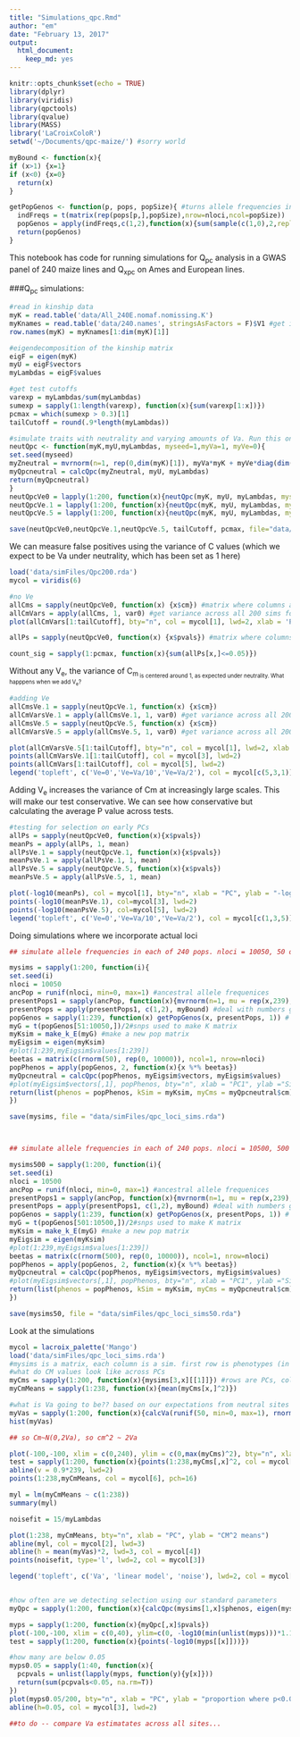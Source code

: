 ```yaml
---
title: "Simulations_qpc.Rmd"
author: "em"
date: "February 13, 2017"
output:
  html_document:
    keep_md: yes
---
```


```r
knitr::opts_chunk$set(echo = TRUE)
library(dplyr)
library(viridis)
library(qpctools)
library(qvalue)
library(MASS)
library('LaCroixColoR')
setwd('~/Documents/qpc-maize/') #sorry world

myBound <- function(x){
if (x>1) {x=1}
if (x<0) {x=0}
  return(x)
}

getPopGenos <- function(p, pops, popSize){ #turns allele frequencies into individual genotypes, p is row, pops is the matrix of frequencies, popSize is the # of individuals per pop
  indFreqs = t(matrix(rep(pops[p,],popSize),nrow=nloci,ncol=popSize))
  popGenos = apply(indFreqs,c(1,2),function(x){sum(sample(c(1,0),2,replace=TRUE, prob = c(x,1-x)))})
  return(popGenos)
}
```

This notebook has code for running simulations for Q<sub>pc</sub> analysis in a GWAS panel of 240 maize lines and Q<sub>xpc</sub> on Ames and European lines.


###Q<sub>pc</sub> simulations:

```r
#read in kinship data
myK = read.table('data/All_240E.nomaf.nomissing.K')
myKnames = read.table('data/240.names', stringsAsFactors = F)$V1 #get individual names
row.names(myK) = myKnames[1:dim(myK)[1]]

#eigendecomposition of the kinship matrix
eigF = eigen(myK)
myU = eigF$vectors
myLambdas = eigF$values

#get test cutoffs
varexp = myLambdas/sum(myLambdas)
sumexp = sapply(1:length(varexp), function(x){sum(varexp[1:x])})
pcmax = which(sumexp > 0.3)[1]
tailCutoff = round(.9*length(myLambdas))
```

```r


#simulate traits with neutrality and varying amounts of Va. Run this once and save output to save time.
neutQpc <- function(myK,myU,myLambdas, myseed=1,myVa=1, myVe=0){
set.seed(myseed)
myZneutral = mvrnorm(n=1, rep(0,dim(myK)[1]), myVa*myK + myVe*diag(dim(myK)[1])) #neutral traits
myQpcneutral = calcQpc(myZneutral, myU, myLambdas)
return(myQpcneutral)
}
neutQpcVe0 = lapply(1:200, function(x){neutQpc(myK, myU, myLambdas, myseed=x, myVa=1, myVe=0)})#no Ve
neutQpcVe.1 = lapply(1:200, function(x){neutQpc(myK, myU, myLambdas, myseed=x,myVa=1, myVe=.1)}) #Ve = Va/10
neutQpcVe.5 = lapply(1:200, function(x){neutQpc(myK, myU, myLambdas, myseed=x,myVa=1, myVe=.5)}) #Ve = Va/2

save(neutQpcVe0,neutQpcVe.1,neutQpcVe.5, tailCutoff, pcmax, file="data/simFiles/Qpc200.rda")
```

We can measure false positives using the variance of C values (which we expect to be Va under neutrality, which has been set as 1 here)
```r
load('data/simFiles/Qpc200.rda')
mycol = viridis(6)

#no Ve
allCms = sapply(neutQpcVe0, function(x) {x$cm}) #matrix where columns are the Cm values for a given simulation (from PC1 to PC 239)
allCmVars = apply(allCms, 1, var0) #get variance across all 200 sims for each pc
plot(allCmVars[1:tailCutoff], bty="n", col = mycol[1], lwd=2, xlab = 'PC', ylab = "var(Cm) with no Ve", xlim = c(0,tailCutoff))

allPs = sapply(neutQpcVe0, function(x) {x$pvals}) #matrix where columns are the Cm values for a given simulation (from PC1 to PC 239)

count_sig = sapply(1:pcmax, function(x){sum(allPs[x,]<=0.05)})
```

Without any V<sub>e</sub>, the variance of C<sub>m<sub> is centered around 1, as expected under neutrality. What happpens when we add V<sub>e</sub>?

```r
#adding Ve
allCmsVe.1 = sapply(neutQpcVe.1, function(x) {x$cm})
allCmVarsVe.1 = apply(allCmsVe.1, 1, var0) #get variance across all 200 sims for each pc
allCmsVe.5 = sapply(neutQpcVe.5, function(x) {x$cm})
allCmVarsVe.5 = apply(allCmsVe.5, 1, var0) #get variance across all 200 sims for each pc

plot(allCmVarsVe.5[1:tailCutoff], bty="n", col = mycol[1], lwd=2, xlab = 'PC', ylab = "var(Cm)", xlim = c(0, tailCutoff), ylim=c(0,3.5))
points(allCmVarsVe.1[1:tailCutoff], col = mycol[3], lwd=2)
points(allCmVars[1:tailCutoff], col = mycol[5], lwd=2)
legend('topleft', c('Ve=0','Ve=Va/10','Ve=Va/2'), col = mycol[c(5,3,1)], pch=1, bty="n", pt.lwd=2)

```

Adding V<sub>e</sub> increases the variance of Cm at increasingly large scales. This will make our test conservative. We can see how conservative but calculating the average P value across tests. 

```r
#testing for selection on early PCs
allPs = sapply(neutQpcVe0, function(x){x$pvals})
meanPs = apply(allPs, 1, mean)
allPsVe.1 = sapply(neutQpcVe.1, function(x){x$pvals})
meanPsVe.1 = apply(allPsVe.1, 1, mean)
allPsVe.5 = sapply(neutQpcVe.5, function(x){x$pvals})
meanPsVe.5 = apply(allPsVe.5, 1, mean)

plot(-log10(meanPs), col = mycol[1], bty="n", xlab = "PC", ylab = "-log10(p)", ylim=c(0.1,0.5), lwd=2)
points(-log10(meanPsVe.1), col=mycol[3], lwd=2)
points(-log10(meanPsVe.5), col=mycol[5], lwd=2)
legend('topleft', c('Ve=0','Ve=Va/10','Ve=Va/2'), col = mycol[c(1,3,5)], pch=1, bty="n", pt.lwd=2)
```

Doing simulations where we incorporate actual loci

```r


## simulate allele frequencies in each of 240 pops. nloci = 10050, 50 of these are used to make the trait, the rest to estimate K

mysims = sapply(1:200, function(i){
set.seed(i)
nloci = 10050
ancPop = runif(nloci, min=0, max=1) #ancestral allele frequenices
presentPops1 = sapply(ancPop, function(x){mvrnorm(n=1, mu = rep(x,239), x*(1-x)*myK)})
presentPops = apply(presentPops1, c(1,2), myBound) #deal with numbers greater or less than 0 (the outer bounds are sticky)
popGenos = sapply(1:239, function(x) getPopGenos(x, presentPops, 1)) # matrix where each row is a SNP and each column is an individual
myG = t(popGenos[51:10050,])/2#snps used to make K matrix
myKsim = make_k_E(myG) #make a new pop matrix
myEigsim = eigen(myKsim)
#plot(1:239,myEigsim$values[1:239])
beetas = matrix(c(rnorm(50), rep(0, 10000)), ncol=1, nrow=nloci) 
popPhenos = apply(popGenos, 2, function(x){x %*% beetas})
myQpcneutral = calcQpc(popPhenos, myEigsim$vectors, myEigsim$values)
#plot(myEigsim$vectors[,1], popPhenos, bty="n", xlab = "PC1", ylab ="Sim phenos"
return(list(phenos = popPhenos, kSim = myKsim, myCms = myQpcneutral$cm))
})

save(mysims, file = "data/simFiles/qpc_loci_sims.rda")



## simulate allele frequencies in each of 240 pops. nloci = 10500, 500 of these are used to make the trait, the rest to estimate K

mysims500 = sapply(1:200, function(i){
set.seed(i)
nloci = 10500
ancPop = runif(nloci, min=0, max=1) #ancestral allele frequenices
presentPops1 = sapply(ancPop, function(x){mvrnorm(n=1, mu = rep(x,239), x*(1-x)*myK)})
presentPops = apply(presentPops1, c(1,2), myBound) #deal with numbers greater or less than 0 (the outer bounds are sticky)
popGenos = sapply(1:239, function(x) getPopGenos(x, presentPops, 1)) # matrix where each row is a SNP and each column is an individual
myG = t(popGenos[501:10500,])/2#snps used to make K matrix
myKsim = make_k_E(myG) #make a new pop matrix
myEigsim = eigen(myKsim)
#plot(1:239,myEigsim$values[1:239])
beetas = matrix(c(rnorm(500), rep(0, 10000)), ncol=1, nrow=nloci) 
popPhenos = apply(popGenos, 2, function(x){x %*% beetas})
myQpcneutral = calcQpc(popPhenos, myEigsim$vectors, myEigsim$values)
#plot(myEigsim$vectors[,1], popPhenos, bty="n", xlab = "PC1", ylab ="Sim phenos"
return(list(phenos = popPhenos, kSim = myKsim, myCms = myQpcneutral$cm))
})

save(mysims50, file = "data/simFiles/qpc_loci_sims50.rda")
```


Look at the simulations
```r
mycol = lacroix_palette('Mango')
load('data/simFiles/qpc_loci_sims.rda')
#mysims is a matrix, each column is a sim. first row is phenotypes (in 1 item list), second row is a one item list with the kinship matrix in it, third row is a list of the cm values. 
#what do CM values look like across PCs
myCms = sapply(1:200, function(x){mysims[3,x][[1]]}) #rows are PCs, cols are simulations
myCmMeans = sapply(1:238, function(x){mean(myCms[x,]^2)})

#what is Va going to be?? based on our expectations from neutral sites
myVas = sapply(1:200, function(x){calcVa(runif(50, min=0, max=1), rnorm(50))})
hist(myVas)

## so Cm~N(0,2Va), so cm^2 ~ 2Va

plot(-100,-100, xlim = c(0,240), ylim = c(0,max(myCms)^2), bty="n", xlab = "PC", ylab = "Cm^2")
test = sapply(1:200, function(x){points(1:238,myCms[,x]^2, col = mycol[3])})
abline(v = 0.9*239, lwd=2)
points(1:238,myCmMeans, col = mycol[6], pch=16)

myl = lm(myCmMeans ~ c(1:238))
summary(myl)

noisefit = 15/myLambdas

plot(1:238, myCmMeans, bty="n", xlab = "PC", ylab = "CM^2 means")
abline(myl, col = mycol[2], lwd=3)
abline(h = mean(myVas)*2, lwd=3, col = mycol[4])
points(noisefit, type='l', lwd=2, col = mycol[3])

legend('topleft', c('Va', 'linear model', 'noise'), lwd=2, col = mycol[c(4,2,3)], bty="n")


#how often are we detecting selection using our standard parameters
myQpc = sapply(1:200, function(x){calcQpc(mysims[1,x]$phenos, eigen(mysims[2,x]$kSim)$vectors, eigen(mysims[2,x]$kSim)$values)})

myps = sapply(1:200, function(x){myQpc[,x]$pvals})
plot(-100,-100, xlim = c(0,40), ylim=c(0, -log10(min(unlist(myps)))*1.1), bty="n", xlab = "PC", ylab = "-log10 p")
test = sapply(1:200, function(x){points(-log10(myps[[x]]))})

#how many are below 0.05
myps0.05 = sapply(1:40, function(x){
  pcpvals = unlist(lapply(myps, function(y){y[x]}))
  return(sum(pcpvals<0.05, na.rm=T))
})
plot(myps0.05/200, bty="n", xlab = "PC", ylab = "proportion where p<0.05", ylim = c(0,0.25))
abline(h=0.05, col = mycol[3], lwd=2)

##to do -- compare Va estimatates across all sites...

```
































